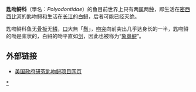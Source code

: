 {{expand language|1=en|page=|time=2019-09-16T19:48:49+00:00}}
{{unreferenced|time=2019-09-16T19:48:49+00:00}}
{{Automatic taxobox
| fossil_range = {{Fossil range|Early Cretaceous|Recent}}
| image = Paddlefish.jpg
| image_width = 300px
| image_caption = [[匙吻鲟|匙吻鲟]] ''Polyodon spathula''
| taxon = Polyodontidae
| authority = Augener, 1918
| subdivision = 
[[匙吻鲟|匙吻鲟]] ''Polyodon spathula''<br>
[[白鲟|白鲟]] ''Psephurus gladius''
}}

'''匙吻鲟科'''（學名：''Polyodontidae''）的鱼目前世界上只有两[[属|属]]两[[种|种]]，即生活在[[密西西比河|密西西比河]]的匙吻鲟和生活在[[长江|长江]]的[[白鲟|白鲟]]，后者可能已经灭绝。

匙吻鲟科鱼无[[骨板|骨板]]无[[鳞|鳞]]，[[口|口]]大無「[[鬚|鬚]]」，[[吻突|吻突]]向前突出几乎达身长的一半，匙吻鲟的吻是桨状的，白鲟的吻平直如[[剑|剑]]，因此也被称为“[[象鼻鲟|象鼻鲟]]”。

==外部链接==
*[https://web.archive.org/web/20040819002327/http://www.umesc.usgs.gov/aquatic/fish/paddlefish/main.html 美国政府研究匙吻鲟项目网页]
{{軟質亞綱}}
{{鱘}}
{{Taxonbar|from=Q858011}}

[[Category:匙吻鲟科|*]]